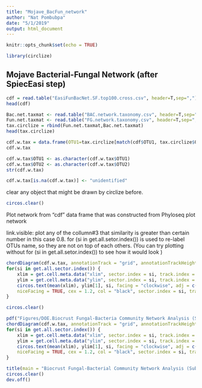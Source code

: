 ```yaml
---
title: "Mojave_BacFun_network"
author: "Nat Pombubpa"
date: "5/1/2019"
output: html_document
---
```


```r
knitr::opts_chunk$set(echo = TRUE)
```

```r
library(circlize)
```


## Mojave Bacterial-Fungal Network (after SpiecEasi step)

```r
cdf = read.table("EasiFunBacNet.SF.top100.cross.csv", header=T,sep=",")
head(cdf)
```

```r
Bac.net.taxmat <- read.table("BAC.network.taxonomy.csv", header=T,sep=",")
Fun.net.taxmat <- read.table("FG.network.taxonomy.csv", header=T,sep=",")
tax.circlize = rbind(Fun.net.taxmat,Bac.net.taxmat)
head(tax.circlize)
```

```r
cdf.w.tax = data.frame(OTU1=tax.circlize[match(cdf$OTU1, tax.circlize$OTU.ID), 4], OTU2=tax.circlize[match(cdf$OTU2, tax.circlize$OTU.ID), 4], WEIGHT=cdf$WEIGHT)
cdf.w.tax
```

```r
cdf.w.tax$OTU1 <- as.character(cdf.w.tax$OTU1)
cdf.w.tax$OTU2 <- as.character(cdf.w.tax$OTU2)
str(cdf.w.tax)
```

```r
cdf.w.tax[is.na(cdf.w.tax)] <- "unidentified"
```

clear any object that might be drawn by circlize before.

```r
circos.clear()
```

Plot network from "cdf" data frame that was constructed from Phyloseq plot network

link.visible: plot any of the collumn#3 that similarity is greater than certain number in this case 0.8.
for (si in get.all.setor.index()) is used to re-label OTUs name, so they are not on top of each others. (You can try plotting without for (si in get.all.setor.index()) to see how it would look )

```r
chordDiagram(cdf.w.tax, annotationTrack = "grid", annotationTrackHeight = 0.01, preAllocateTracks = 1, link.visible = cdf.w.tax[[3]] > 0.85) 
for(si in get.all.sector.index()) {
    xlim = get.cell.meta.data("xlim", sector.index = si, track.index = 1)
    ylim = get.cell.meta.data("ylim", sector.index = si, track.index = 1)
    circos.text(mean(xlim), ylim[1], si, facing = "clockwise", adj = c(-0.1, -0.2),
    niceFacing = TRUE, cex = 1.2, col = "black", sector.index = si, track.index = 1)
} 

circos.clear()
```

```r
pdf("Figures/DOE.Biocrust Fungal-Bacteria Community Network Analysis (Surface top 100 OTUs-cross only).pdf", width = 18, height = 18)
chordDiagram(cdf.w.tax, annotationTrack = "grid", annotationTrackHeight = 0.01, preAllocateTracks = 1, link.visible = cdf.w.tax[[3]] > 0.85) 
for(si in get.all.sector.index()) {
    xlim = get.cell.meta.data("xlim", sector.index = si, track.index = 1)
    ylim = get.cell.meta.data("ylim", sector.index = si, track.index = 1)
    circos.text(mean(xlim), ylim[1], si, facing = "clockwise", adj = c(-0.1, -0.2),
    niceFacing = TRUE, cex = 1.2, col = "black", sector.index = si, track.index = 1)
} 

title(main = "Biocrust Fungal-Bacterial Community Network Analysis (Subsurface top 100 OTUs-cross domain only)")
circos.clear()
dev.off()
```


